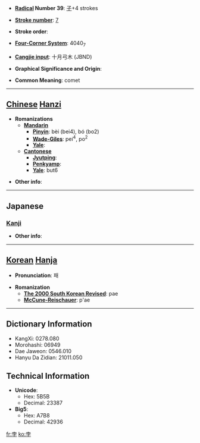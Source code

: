 * '''[[Wiktionary:Chinese radical index| Radical]] Number 39''': [[Wiktionary:Chinese radical index 子|子]]+4 strokes

* '''[[Wiktionary:Chinese total strokes index|Stroke number]]''': [[Wiktionary:Chinese total strokes index 7|7]]

* '''Stroke order''': 

* '''[[Wiktionary:Chinese four corner index|Four-Corner System]]''': 4040<sub>7</sub>

* '''[[Wiktionary:Chinese Cangjie index|Cangjie input]]''': 十月弓木 (JBND)

* '''Graphical Significance and Origin''': 

* '''Common Meaning''': comet

----

== [[Chinese]] [[Hanzi]] ==

* '''Romanizations'''
** '''[[Mandarin]]'''
*** '''[[Pinyin]]''': bèi (bei4), bó (bo2)
*** '''[[Wade-Giles]]''': pei<sup>4</sup>, po<sup>2</sup>
*** '''[[Yale]]''': 
** '''[[Cantonese]]'''
*** '''[[Jyutping]]''':
*** '''[[Penkyamp]]''': 
*** '''[[Yale]]''': but6

* '''Other info''': 

----

==Japanese==
===[[Kanji]]===
{{kanji|on readings=[[ぼつ]] (botsu), [[はい]] (hai)
|kun readings=
}}

* '''Other info''':  

----

== [[Korean]] [[Hanja]] ==

* '''Pronunciation''': 패

* '''Romanization'''
** '''[[The 2000 South Korean Revised Romanization|The 2000 South Korean Revised]]''': pae
** '''[[McCune-Reischauer]]''': p'ae

----

== Dictionary Information ==

* KangXi: 0278.080
* Morohashi: 06949
* Dae Jaweon: 0546.010
* Hanyu Da Zidian: 21011.050

== Technical Information ==

* '''Unicode''':
** Hex: 5B5B
** Decimal: 23387
* '''Big5''':
** Hex: A7B8
** Decimal: 42936

[[fr:孛]]
[[ko:孛]]